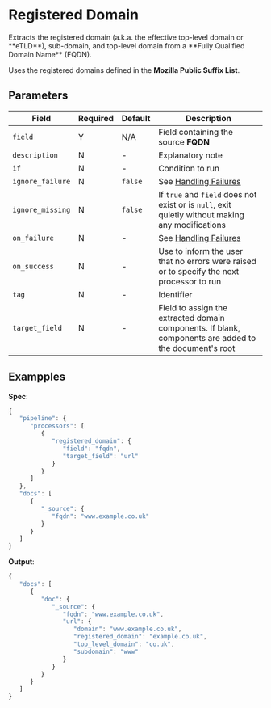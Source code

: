 
# Registered Domain

<Synopsis>
Extracts the registered domain (a.k.a. the effective top-level domain or **eTLD**), sub-domain, and top-level domain from a **Fully Qualified Domain Name** (FQDN).
</Synopsis>

Uses the registered domains defined in the **Mozilla Public Suffix List**.

## Parameters

|Field|Required|Default|Description|
|---|---|---|---|
|`field`|Y|N/A|Field containing the source **FQDN**|
|`description`|N|-|Explanatory note|
|`if`|N|-|Condition to run|
|`ignore_failure`|N|`false`|See [Handling Failures](../handling-failures.mdx)|
|`ignore_missing`|N|`false`|If `true` and `field` does not exist or is `null`, exit quietly without making any modifications|
|`on_failure`|N|-|See [Handling Failures](../handling-failures.mdx)|
|`on_success`|N|-|Use to inform the user that no errors were raised or to specify the next processor to run|
|`tag`|N|-|Identifier|
|`target_field`|N|-|Field to assign the extracted domain components. If blank, components are added to the document's root|

## Exampples

**Spec**:

```js
{
   "pipeline": {
      "processors": [
         {
            "registered_domain": {
               "field": "fqdn",
               "target_field": "url"
            }
         }
      ]
   },
   "docs": [
      {
         "_source": {
            "fqdn": "www.example.co.uk"
         }
      }
   ]
}
```

**Output**:

```js
{
   "docs": [
      {
         "doc": {
            "_source": {
               "fqdn": "www.example.co.uk",
               "url": {
                  "domain": "www.example.co.uk",
                  "registered_domain": "example.co.uk",
                  "top_level_domain": "co.uk",
                  "subdomain": "www"
               }
            }
         }
      }
   ]
}
```

